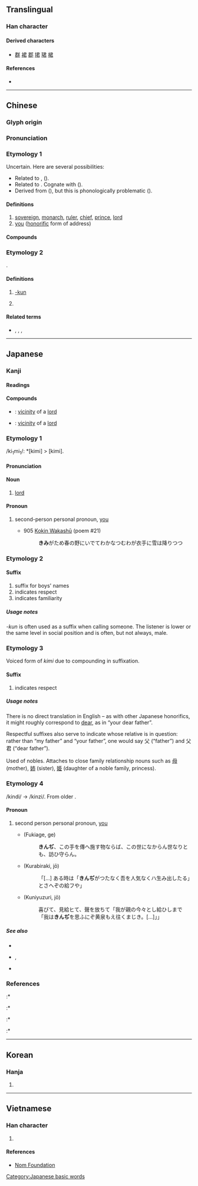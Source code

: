 {{character info/new}}
==Translingual==

===Han character===
{{Han char|rn=30|rad=口|as=04|sn=7|four=17607|canj=SKR|ids=⿸尹口}}

====Derived characters====
* [[群]] [[裙]] [[郡]] [[捃]] [[珺]] [[桾]]

====References====
* {{Han ref|kx=0177.070|dkj=03323|dj=0394.150|hdz=10595.060|uh=541B|ud=21531|bh=A767|bd=42855}}

----

==Chinese==
{{zh-forms}}

===Glyph origin===
{{Han etyl}}

===Pronunciation===
{{zh-pron
|m=jūn
|c=gwan1
|mn=kun
|mna=Taiwanese-Tone_1.ogg
|mc=y
|oc=y
|ma=
|cat=n,pron,suf
}}

===Etymology 1===
Uncertain. Here are several possibilities:
* Related to {{cog|omx||kmin}}, {{m|omx||kmun|to exercise royal power; to be king; to reign}} ({{zh-ref|Schuessler, 2007}}).
* Related to {{cog|bo|མགོན||protector; master; lord}}. Cognate with {{och-l|元}} ({{zh-ref|Mei Tsu-lin, 1985}}).
* Derived from {{och-l|尹|to straighten; to administer}} ({{zh-ref|Baxter and Sagart, 1998}}), but this is phonologically problematic ({{zh-ref|Schuessler, 2007}}).

====Definitions====
{{zh-hanzi}}

# [[sovereign]], [[monarch]], [[ruler]], [[chief]], [[prince]], [[lord]]
# [[you]] ([[honorific]] form of address)

====Compounds====
{{zh-der|大院君|君子三樂|使君子|君子三畏|四君|天君|不君子|君主立憲|不按君臣|冥漠君|大君|君火|君子|令君|五位君臣|國君|君山|小君|中書君|君權神授|尊君|君影草|心君|君權|佘太君|君王|愷悌君子|儲君|君主|先君|忠君報國|君親|使君|君主制|使君有婦|報君知|彬彬君子|君子于役|弒君|孟嘗君|君合國|君臣佐使|府君|君子鄉|君子協定|平原君|帝君|古之君子|六君子|志誠君子|人君|君子花|山君|仁君|封君|君子陽陽|寡小君|寡君|君恩|士君子|孤竹君|孟麗君|尊大君|太上老君|如意郎君|君人|女君|君子偕老|夫人縣君|太平真君|君子國|仁人君子|大雅君子|君子之交|夫君|嚴君|忠君愛國|四君子|君主專制|君父|不成為君|嗣君|君主國|君長|君臣|君權時代|君桴臣鼓|君平|君射臣決|君子豹變|君子不器|君侯|偽君子|信陵君|太君|匡君救主|君子風度|元君|君遷子|家君|文君新寡|新郎君|星君|真君|淨君|此君|文君司馬|玉陽真君|明君|疲暮逢君|昭君和番|昏君|文君|歸遺細君|歲君|正人君子|抱節君|神君|望諸君|昭君出塞|春申君|文君當壚|欺君|欺君罔上|李香君|東君|梁上君子|清君側|桐君|癮君子|爐神老君|火帝真君|潞涿君|昭君怨|湘君|滅國弒君|淑人君子|淑善君子|火德星君|欺君誤國|灶君|暴君|金玉君子|請君入甕|鄂君繡被|販君|老君眉|賢君|縣君|辟君三舍|誤國欺君|邑君|鄂君啟節|篆愁君|關聖帝君|老君廟|老君|薰穴求君|餘桃啗君|閻君|逢君之惡|面君|雲中君|細君|院君|逢君|長君之惡|里君|郡君|郎君|道君|老封君|諸君|謙謙君子|豈弟君子|老子道君|隱君子|長君}}

===Etymology 2===
{{bor|zh|ja|-}} {{m|ja|君|tr=-kun}}.

====Definitions====
{{zh-hanzi}}

# {{lb|zh|ACG|internet slang}} [[-kun]]
# {{lb|zh|ACG|internet slang}} {{n-g|Affectionate name suffix.}}
#: {{zh-l|字幕君}}

====Related terms====
* {{zh-l|桑|-san}}, {{zh-l|醬|-chan}}, {{zh-l|炭|-tan}}, {{zh-l|樣|-sama}}

----

==Japanese==

===Kanji===
{{ja-kanji|grade=3|rs=口04}}

====Readings====
{{ja-readings
|goon=くん
|kanon=くん
|kun=きみ-
}}

====Compounds====
{{der-top|Compounds}}
* {{ja-r|君側|くんそく}}: [[vicinity]] of a [[lord]]
* {{ja-r|君辺|くんぺん}}: [[vicinity]] of a [[lord]]
{{der-bottom}}

===Etymology 1===
{{ja-kanjitab|きみ|yomi=k}}
/ki<sub>1</sub>mi<sub>1</sub>/: *[kimi] > [kimi].

====Pronunciation====
{{ja-pron|yomi=k|きみ|acc=0|acc_ref=DJR,NHK}}

====Noun====
{{ja-noun|きみ}}

# [[lord]]

====Pronoun====
{{ja-pos|pronoun|きみ|キミ}}

# {{lb|ja|informal|sort=きみ}} second-person personal pronoun, [[you]]
#* 905 [[w:Kokin Wakashū|Kokin Wakashū]] (poem #21)
#*: '''きみ'''がため春の野にいでてわかなつむわが衣手に雪は降りつつ

===Etymology 2===
{{rfe|lang=ja}}

====Suffix====
{{ja-pos|suffix|くん}}

# suffix for boys' names
# indicates respect
# indicates familiarity

=====Usage notes=====
''-kun'' is often used as a suffix when calling someone. The listener is lower or the same level in social position and is often, but not always, male.

===Etymology 3===
Voiced form of ''kimi'' due to compounding in suffixation.

====Suffix====
{{ja-pos|ぎみ|suffix}}

# indicates respect
#: {{ja-usex|父'''君'''|ちち-'''ぎみ'''|'''your''' father}}

=====Usage notes=====
There is no direct translation in English – as with other Japanese honorifics, it might roughly correspond to [[dear]], as in “your dear father”.

Respectful suffixes also serve to indicate whose relative is in question: rather than “my father” and “your father”, one would say 父 (“father”) and 父君 (“dear father”).

Used of nobles. Attaches to close family relationship nouns such as [[母]] (mother), [[姉]] (sister), [[姫]] (daughter of a noble family, princess).

===Etymology 4===
/kindi/ → /kinzi/. From older {{m|ja|きむぢ|tr=kimudi}}.

====Pronoun====
{{ja-pos|pronoun|きんじ|hhira=きんぢ}}

# second person personal pronoun, [[you]]
#* {{RQ:Utsubo Monogatari}} (Fukiage, ge)
#*: '''きんぢ'''、この手を傳へ施す物ならば、この世になからん世なりとも、訪ひ守らん。
#* {{RQ:Utsubo Monogatari}} (Kurabiraki, jō)
#*: 「[...] ある時は「'''きんぢ'''がつたなく吾を人気なくハ生み出したる」とさへぞの給フや」
#* {{RQ:Utsubo Monogatari}} (Kuniyuzuri, jō)
#*: 喜びて、見給ヒて、聲を放ちて「我が親の今々とし給ひしまで「我は'''きんぢ'''を思ふにぞ黄泉もえ往くまじき。[...]」」

=====See also=====
* {{ja-r|きむぢ}}
* {{ja-r|汝|なむち}}, {{ja-r|汝|なんじ}}
* {{ja-r|御前|おまえ}}

===References===
<references/>
:* {{cite-book
|last=Kojima
|first=Noriyuki
|coauthors=Arai Eizō
|title=Shin Nihon Koten Bungaku Taikei 5: [[w:Kokin Wakashū|Kokin Wakashū]]
|publisher=[[w:Iwanami Shoten Publishing|Iwanami Shoten]]
|date=1989
|origyear=905
|language=Japanese
|isbn=4-00-240005-0
}}
:* {{R:Utsubo Monogatari 1}}
:* {{cite-book
|last=Kōno
|first=Tama
|title=Nihon Koten Bungaku Taikei 11: [[w:Utsubo Monogatari|Utsubo Monogatari]] 2
|publisher=[[w:Iwanami Shoten Publishing|Iwanami Shoten]]
|date=1961
|origyear=circa 970-999
|location=[[w:Tokyo|Tōkyō]]
|language=Japanese
|isbn=4-000-60011-7
}}
:* {{cite-book
|last=Kōno
|first=Tama
|title=Nihon Koten Bungaku Taikei 12: [[w:Utsubo Monogatari|Utsubo Monogatari]] 3
|publisher=[[w:Iwanami Shoten Publishing|Iwanami Shoten]]
|date=1962
|origyear=circa 970-999
|location=[[w:Tokyo|Tōkyō]]
|language=Japanese
|isbn=4-000-60012-5
}}

[[Category:Japanese basic words]]

----

==Korean==

===Hanja===
{{ko-hanja|hangeul=군|eumhun=임금|rv=gun|mr=kun|y=kwun}}

# {{defn|lang=ko|sort=口04}}

----

==Vietnamese==

===Han character===
{{vi-hantu|[[quân]], [[vua]]|rs=口04}}

# {{defn|lang=vi|sort=口04}}

====References====
* [http://nomfoundation.org/common/nom_details.php?codepoint=541b&img=1 Nom Foundation]